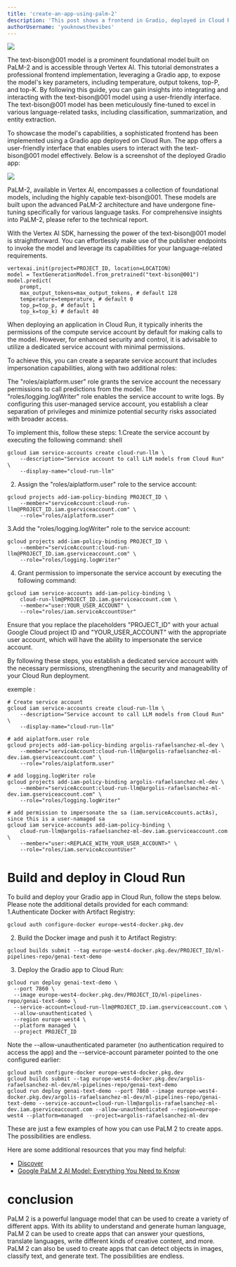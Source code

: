 ```yaml
---
title: 'create-an-app-using-palm-2'
description: 'This post shows a frontend in Gradio, deployed in Cloud Run, that exposes one of the PaLM-2 foundational models text-bison@001.'
authorUsername: 'youknowsthevibes'
---
```

<Img src="https://beebom.com/wp-content/uploads/2023/05/a-4.jpg?quality=75&strip=all"/>

The text-bison@001 model is a prominent foundational model built on PaLM-2 and is accessible through Vertex AI. This tutorial demonstrates a professional frontend implementation, leveraging a Gradio app, to expose the model's key parameters, including temperature, output tokens, top-P, and top-K. By following this guide, you can gain insights into integrating and interacting with the text-bison@001 model using a user-friendly interface.
The text-bison@001 model has been meticulously fine-tuned to excel in various language-related tasks, including classification, summarization, and entity extraction.

To showcase the model's capabilities, a sophisticated frontend has been implemented using a Gradio app deployed on Cloud Run. The app offers a user-friendly interface that enables users to interact with the text-bison@001 model effectively. Below is a screenshot of the deployed Gradio app:

<Img src="https://miro.medium.com/v2/resize:fit:1400/format:webp/1*sVgzE2oglTjiHGd6gKeRLA.png"/>

PaLM-2, available in Vertex AI, encompasses a collection of foundational models, including the highly capable text-bison@001. These models are built upon the advanced PaLM-2 architecture and have undergone fine-tuning specifically for various language tasks. For comprehensive insights into PaLM-2, please refer to the technical report.

With the Vertex AI SDK, harnessing the power of the text-bison@001 model is straightforward. You can effortlessly make use of the publisher endpoints to invoke the model and leverage its capabilities for your language-related requirements.

```
vertexai.init(project=PROJECT_ID, location=LOCATION)
model = TextGenerationModel.from_pretrained("text-bison@001")
model.predict(
    prompt,
    max_output_tokens=max_output_tokens, # default 128
    temperature=temperature, # default 0
    top_p=top_p, # default 1
    top_k=top_k) # default 40
```

When deploying an application in Cloud Run, it typically inherits the permissions of the compute service account by default for making calls to the model. However, for enhanced security and control, it is advisable to utilize a dedicated service account with minimal permissions.

To achieve this, you can create a separate service account that includes impersonation capabilities, along with two additional roles:

The "roles/aiplatform.user" role grants the service account the necessary permissions to call predictions from the model.
The "roles/logging.logWriter" role enables the service account to write logs.
By configuring this user-managed service account, you establish a clear separation of privileges and minimize potential security risks associated with broader access.

To implement this, follow these steps:
1.Create the service account by executing the following command:
shell

```
gcloud iam service-accounts create cloud-run-llm \
    --description="Service account to call LLM models from Cloud Run" \
    --display-name="cloud-run-llm"

```
2. Assign the "roles/aiplatform.user" role to the service account:
```
gcloud projects add-iam-policy-binding PROJECT_ID \
    --member="serviceAccount:cloud-run-llm@PROJECT_ID.iam.gserviceaccount.com" \
    --role="roles/aiplatform.user"

```
3.Add the "roles/logging.logWriter" role to the service account:
```
gcloud projects add-iam-policy-binding PROJECT_ID \
    --member="serviceAccount:cloud-run-llm@PROJECT_ID.iam.gserviceaccount.com" \
    --role="roles/logging.logWriter"
```
4. Grant permission to impersonate the service account by executing the following command:
```
gcloud iam service-accounts add-iam-policy-binding \
    cloud-run-llm@PROJECT_ID.iam.gserviceaccount.com \
    --member="user:YOUR_USER_ACCOUNT" \
    --role="roles/iam.serviceAccountUser"
```
Ensure that you replace the placeholders "PROJECT_ID" with your actual Google Cloud project ID and "YOUR_USER_ACCOUNT" with the appropriate user account, which will have the ability to impersonate the service account.

By following these steps, you establish a dedicated service account with the necessary permissions, strengthening the security and manageability of your Cloud Run deployment.

exemple :
```
# Create service account
gcloud iam service-accounts create cloud-run-llm \
    --description="Service account to call LLM models from Cloud Run" \
    --display-name="cloud-run-llm"

# add aiplatform.user role
gcloud projects add-iam-policy-binding argolis-rafaelsanchez-ml-dev \
    --member="serviceAccount:cloud-run-llm@argolis-rafaelsanchez-ml-dev.iam.gserviceaccount.com" \
    --role="roles/aiplatform.user"

# add logging.logWriter role
gcloud projects add-iam-policy-binding argolis-rafaelsanchez-ml-dev \
    --member="serviceAccount:cloud-run-llm@argolis-rafaelsanchez-ml-dev.iam.gserviceaccount.com" \
    --role="roles/logging.logWriter"

# add permission to impersonate the sa (iam.serviceAccounts.actAs), since this is a user-namaged sa
gcloud iam service-accounts add-iam-policy-binding \
    cloud-run-llm@argolis-rafaelsanchez-ml-dev.iam.gserviceaccount.com \
    --member="user:<REPLACE_WITH_YOUR_USER_ACCOUNT>" \
    --role="roles/iam.serviceAccountUser"
```
# Build and deploy in Cloud Run
To build and deploy your Gradio app in Cloud Run, follow the steps below. Please note the additional details provided for each command:
1.Authenticate Docker with Artifact Registry:
```
gcloud auth configure-docker europe-west4-docker.pkg.dev

```
2. Build the Docker image and push it to Artifact Registry:
```
gcloud builds submit --tag europe-west4-docker.pkg.dev/PROJECT_ID/ml-pipelines-repo/genai-text-demo

```
3. Deploy the Gradio app to Cloud Run:
```
gcloud run deploy genai-text-demo \
  --port 7860 \
  --image europe-west4-docker.pkg.dev/PROJECT_ID/ml-pipelines-repo/genai-text-demo \
  --service-account=cloud-run-llm@PROJECT_ID.iam.gserviceaccount.com \
  --allow-unauthenticated \
  --region europe-west4 \
  --platform managed \
  --project PROJECT_ID

```
Note the --allow-unauthenticated parameter (no authentication required to access the app) and the --service-account parameter pointed to the one configured earlier:
```
gcloud auth configure-docker europe-west4-docker.pkg.dev
gcloud builds submit --tag europe-west4-docker.pkg.dev/argolis-rafaelsanchez-ml-dev/ml-pipelines-repo/genai-text-demo
gcloud run deploy genai-text-demo --port 7860 --image europe-west4-docker.pkg.dev/argolis-rafaelsanchez-ml-dev/ml-pipelines-repo/genai-text-demo --service-account=cloud-run-llm@argolis-rafaelsanchez-ml-dev.iam.gserviceaccount.com --allow-unauthenticated --region=europe-west4 --platform=managed  --project=argolis-rafaelsanchez-ml-dev
```

These are just a few examples of how you can use PaLM 2 to create apps. The possibilities are endless.

Here are some additional resources that you may find helpful:

* [Discover](https://ai.google/discover/palm2/)
* [Google PaLM 2 AI Model: Everything You Need to Know](https://beebom.com/google-palm-2-ai-model/)

# conclusion
PaLM 2 is a powerful language model that can be used to create a variety of different apps. With its ability to understand and generate human language, PaLM 2 can be used to create apps that can answer your questions, translate languages, write different kinds of creative content, and more. PaLM 2 can also be used to create apps that can detect objects in images, classify text, and generate text. The possibilities are endless.
